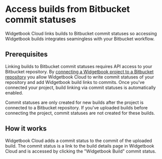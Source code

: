 # Access builds from Bitbucket commit statuses

Widgetbook Cloud links builds to Bitbucket commit statuses so accessing Widgetbook builds integrates seamingless with your Bitbucket workflow.

## Prerequisites

Linking builds to Bitbucket commit statuses requires API access to your Bitbucket repository.
By [connecting a Widgetbook project to a Bitbucket repository](/cloud/projects/connect#connect-project) you allow Widgetbook Cloud to write commit statuses of your repository and add Widgetbook build links to commits.
Once you've connected your project, build linking via commit statuses is automatically enabled.

<Warning>
Commit statuses are only created for new builds after the project is connected to a Bitbucket repository.
If you've uploaded builds before connecting the project, commit statuses are not created for these builds.
</Warning>

## How it works

Widgetbook Cloud adds a commit status to the commit of the uploaded build.
The commit status is a link to the build details page in Widgetbook Cloud and is accessed by clicking the "Widgetbook Build" commit status. 
